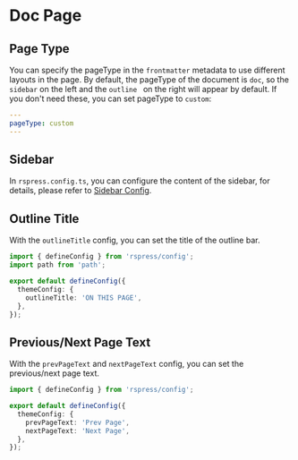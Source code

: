 # Doc Page

## Page Type

You can specify the pageType in the `frontmatter` metadata to use different layouts in the page. By default, the pageType of the document is `doc`, so the `sidebar` on the left and the `outline ` on the right will appear by default. If you don't need these, you can set pageType to `custom`:

```yaml
---
pageType: custom
---
```

## Sidebar

In `rspress.config.ts`, you can configure the content of the sidebar, for details, please refer to [Sidebar Config](/api/config/config-theme#sidebar).

## Outline Title

With the `outlineTitle` config, you can set the title of the outline bar.

```ts title="rspress.config.ts"
import { defineConfig } from 'rspress/config';
import path from 'path';

export default defineConfig({
  themeConfig: {
    outlineTitle: 'ON THIS PAGE',
  },
});
```

## Previous/Next Page Text

With the `prevPageText` and `nextPageText` config, you can set the previous/next page text.

```ts title="rspress.config.ts"
import { defineConfig } from 'rspress/config';

export default defineConfig({
  themeConfig: {
    prevPageText: 'Prev Page',
    nextPageText: 'Next Page',
  },
});
```
